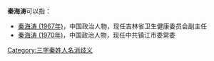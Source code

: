 '''秦海涛'''可以指：
* [[秦海涛_(1967年)|秦海涛 (1967年)]]，中国政治人物，现任吉林省卫生健康委员会副主任
* [[秦海涛_(1970年)|秦海涛 (1970年)]]，中国政治人物，现任中共镇江市委常委

{{disambig}}

[[Category:三字秦姓人名消歧义|Category:三字秦姓人名消歧义]]